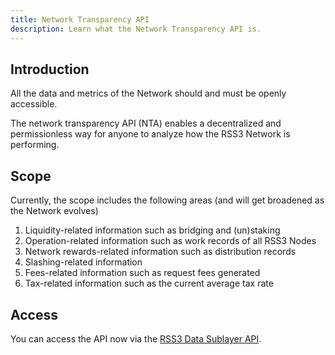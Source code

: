 ```yaml
---
title: Network Transparency API
description: Learn what the Network Transparency API is.
---
```


## Introduction

All the data and metrics of the Network should and must be openly accessible.

The network transparency API (NTA) enables a decentralized and permissionless way for anyone to analyze how the RSS3 Network is performing.

## Scope

Currently, the scope includes the following areas (and will get broadened as the Network evolves)

1. Liquidity-related information such as bridging and (un)staking
1. Operation-related information such as work records of all RSS3 Nodes
1. Network rewards-related information such as distribution records
1. Slashing-related information
1. Fees-related information such as request fees generated
1. Tax-related information such as the current average tax rate

## Access

You can access the API now via the [RSS3 Data Sublayer API](/guide/developer/api).
